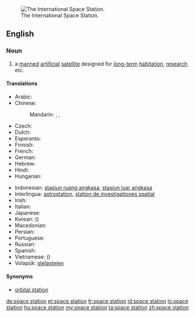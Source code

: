 [[Image:STS-114_view_of_the_ISS_after_undocking.jpg|thumb|right|The International Space Station.]]
==English==

===Noun===
{{wikipedia}}
{{en-noun|sg=[[space]] [[station]]}}

# a [[manned]] [[artificial]] [[satellite]] designed for [[long-term]] [[habitation]], [[research]] etc.

====Translations====
{{trans-top|manned artificial satellite}}
* Arabic: {{t-|ar|محطة فضاء|f|tr=muHáttat faDaa'|sc=Arab}}
* Chinese:
*: Mandarin: {{t|cmn|空間站|sc=Hani}}, {{t|cmn|空间站|tr=kōngjiānzhàn|sc=Hani}}, {{t|cmn|太空站|tr=tàikōngzhàn|sc=Hans}}
* Czech: {{t-|cs|vesmírná stanice|f}}
* Dutch: {{t-|nl|ruimtestation|n}}
* Esperanto: {{t-|eo|kosmostacio}}
* Finnish: {{t+|fi|avaruusasema}}
* French: {{t+|fr|station spatiale|f}}
* German: {{t+|de|Raumstation}}
* Hebrew: {{t-|he|תחנת חלל|f|tr=takhanát-khalál}}
* Hindi: {{t-|hi|अंतरिक्ष स्टेशन|tr=antarikṣ sṭēśan|sc=Deva}}
* Hungarian: {{t+|hu|űrállomás}}
{{trans-mid}}
* Indonesian: [[stasiun ruang angkasa]], [[stasiun luar angkasa]]
* Interlingua: [[astrostation]], [[station de investigationes spatial]]
* Irish: {{t-|ga|stáisiún spáis|m}}
* Italian: {{t-|it|stazione spaziale|f}}
* Japanese: {{t-|ja|宇宙ステーション|tr=uchū-sutēshon|sc=Jpan}}
* Korean: {{t-|ko|우주 정거장|tr=uju jeong-geojang|sc=Kore}} ({{t-|ko|宇宙停車場|sc=Kore}})
* Macedonian: {{t-|mk|вселенска станица|f|tr=vsélenska stánica}}
* Persian: {{t-|fa|ایستگاه فضایی|sc=fa-Arab}}
* Portuguese: {{t-|pt|estação de espaço|f}}
* Russian: {{t-|ru|космическая станция|f|tr=kosmíčeskaja stáncija|sc=Cyrl}}
* Spanish: {{t-|es|estación espacial|f}}
* Vietnamese: {{t-|vi|trạm không gian}} ({{t-|vi|站空間}})
* Volapük: [[stelastejen]]
{{trans-bottom}}

====Synonyms====
* [[orbital station]]

[[de:space station]]
[[et:space station]]
[[fr:space station]]
[[id:space station]]
[[lo:space station]]
[[hu:space station]]
[[my:space station]]
[[ta:space station]]
[[zh:space station]]